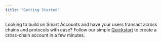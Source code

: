 ```yaml
---
title: "Getting Started"
---
```


Looking to build on Smart Accounts and have your users transact across chains and protocols with ease? Follow our simple [Quickstart](../../sdk/quickstart) to create a cross-chain account in a few minutes.
